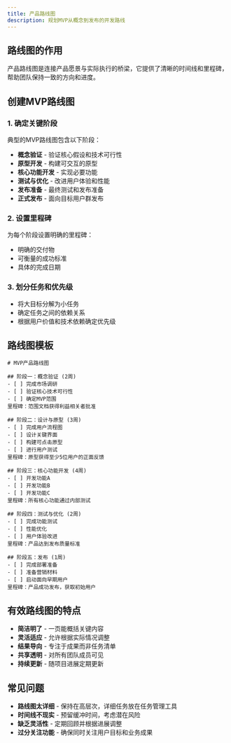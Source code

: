 ```yaml
---
title: 产品路线图
description: 规划MVP从概念到发布的开发路线
---
```


## 路线图的作用

产品路线图是连接产品愿景与实际执行的桥梁，它提供了清晰的时间线和里程碑，帮助团队保持一致的方向和进度。

## 创建MVP路线图

### 1. 确定关键阶段

典型的MVP路线图包含以下阶段：
- **概念验证** - 验证核心假设和技术可行性
- **原型开发** - 构建可交互的原型
- **核心功能开发** - 实现必要功能
- **测试与优化** - 改进用户体验和性能
- **发布准备** - 最终测试和发布准备
- **正式发布** - 面向目标用户群发布

### 2. 设置里程碑

为每个阶段设置明确的里程碑：
- 明确的交付物
- 可衡量的成功标准
- 具体的完成日期

### 3. 划分任务和优先级

- 将大目标分解为小任务
- 确定任务之间的依赖关系
- 根据用户价值和技术依赖确定优先级

## 路线图模板

```
# MVP产品路线图

## 阶段一：概念验证 (2周)
- [ ] 完成市场调研
- [ ] 验证核心技术可行性
- [ ] 确定MVP范围
里程碑：范围文档获得利益相关者批准

## 阶段二：设计与原型 (3周)
- [ ] 完成用户流程图
- [ ] 设计关键界面
- [ ] 构建可点击原型
- [ ] 进行用户测试
里程碑：原型获得至少5位用户的正面反馈

## 阶段三：核心功能开发 (4周)
- [ ] 开发功能A
- [ ] 开发功能B
- [ ] 开发功能C
里程碑：所有核心功能通过内部测试

## 阶段四：测试与优化 (2周)
- [ ] 完成功能测试
- [ ] 性能优化
- [ ] 用户体验改进
里程碑：产品达到发布质量标准

## 阶段五：发布 (1周)
- [ ] 完成部署准备
- [ ] 准备营销材料
- [ ] 启动面向早期用户
里程碑：产品成功发布，获取初始用户
```

## 有效路线图的特点

- **简洁明了** - 一页能概括关键内容
- **灵活适应** - 允许根据实际情况调整
- **结果导向** - 专注于成果而非任务清单
- **共享透明** - 对所有团队成员可见
- **持续更新** - 随项目进展定期更新

## 常见问题

- **路线图太详细** - 保持在高层次，详细任务放在任务管理工具
- **时间线不现实** - 预留缓冲时间，考虑潜在风险
- **缺乏灵活性** - 定期回顾并根据进展调整
- **过分关注功能** - 确保同时关注用户目标和业务成果 